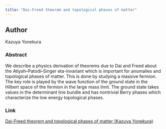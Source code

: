 ```yaml
---
title: "Dai-Freed theorem and topological phases of matter"
---
```


## Author

Kazuya Yonekura

### Abstract
We describe a physics derivation of theorems due to Dai and Freed about the Atiyah–Patodi–Singer eta-invariant which is important for anomalies and topological phases of matter. This is done by studying a massive fermion. The key role is played by the wave function of the ground state in the Hilbert space of the fermion in the large mass limit. The ground state takes values in the determinant line bundle and has nontrivial Berry phases which characterize the low energy topological phases.

### Link

[Dai-Freed theorem and topological phases of matter (Kazuya Yonekura)](https://arxiv.org/abs/1607.01873)